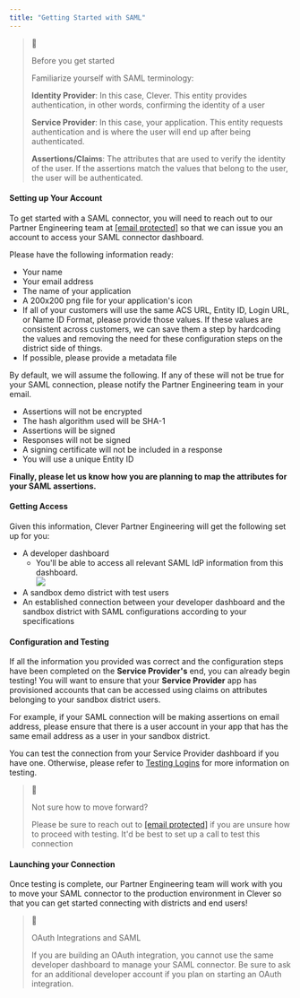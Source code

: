 ```yaml
---
title: "Getting Started with SAML"
---
```


> 📘
> 
> Before you get started
> 
> Familiarize yourself with SAML terminology:
> 
> **Identity Provider**: In this case, Clever. This entity provides authentication, in other words, confirming the identity of a user
> 
> **Service Provider**: In this case, your application. This entity requests authentication and is where the user will end up after being authenticated.
> 
> **Assertions/Claims**: The attributes that are used to verify the identity of the user. If the assertions match the values that belong to the user, the user will be authenticated.

#### Setting up Your Account

To get started with a SAML connector, you will need to reach out to our Partner Engineering team at [\[email protected\]](/cdn-cgi/l/email-protection#452c2b3120223724312c2a2b36052629203320376b262a28) so that we can issue you an account to access your SAML connector dashboard.

Please have the following information ready:

* Your name
* Your email address
* The name of your application
* A 200x200 png file for your application's icon
* If all of your customers will use the same ACS URL, Entity ID, Login URL, or Name ID Format, please provide those values. If these values are consistent across customers, we can save them a step by hardcoding the values and removing the need for these configuration steps on the district side of things.
* If possible, please provide a metadata file

By default, we will assume the following. If any of these will not be true for your SAML connection, please notify the Partner Engineering team in your email.

* Assertions will not be encrypted
* The hash algorithm used will be SHA-1
* Assertions will be signed
* Responses will not be signed
* A signing certificate will not be included in a response
* You will use a unique Entity ID

**Finally, please let us know how you are planning to map the attributes for your SAML assertions.**

#### Getting Access

Given this information, Clever Partner Engineering will get the following set up for you:

* A developer dashboard  
   * You'll be able to access all relevant SAML IdP information from this dashboard.  
   ![](/images/eb8c05b-image.png)
* A sandbox demo district with test users
* An established connection between your developer dashboard and the sandbox district with SAML configurations according to your specifications

#### Configuration and Testing

If all the information you provided was correct and the configuration steps have been completed on the **Service Provider's** end, you can already begin testing! You will want to ensure that your **Service Provider** app has provisioned accounts that can be accessed using claims on attributes belonging to your sandbox district users.

For example, if your SAML connection will be making assertions on email address, please ensure that there is a user account in your app that has the same email address as a user in your sandbox district.

You can test the connection from your Service Provider dashboard if you have one. Otherwise, please refer to [Testing Logins](/docs/il-testing) for more information on testing.

> 📘
> 
> Not sure how to move forward?
> 
> Please be sure to reach out to [\[email protected\]](/cdn-cgi/l/email-protection#2940475d4c4e5b485d4046475a694a454c5f4c5b074a4644) if you are unsure how to proceed with testing. It'd be best to set up a call to test this connection

#### Launching your Connection

Once testing is complete, our Partner Engineering team will work with you to move your SAML connector to the production environment in Clever so that you can get started connecting with districts and end users!

> 🚧
> 
> OAuth Integrations and SAML
> 
> If you are building an OAuth integration, you cannot use the same developer dashboard to manage your SAML connector. Be sure to ask for an additional developer account if you plan on starting an OAuth integration.